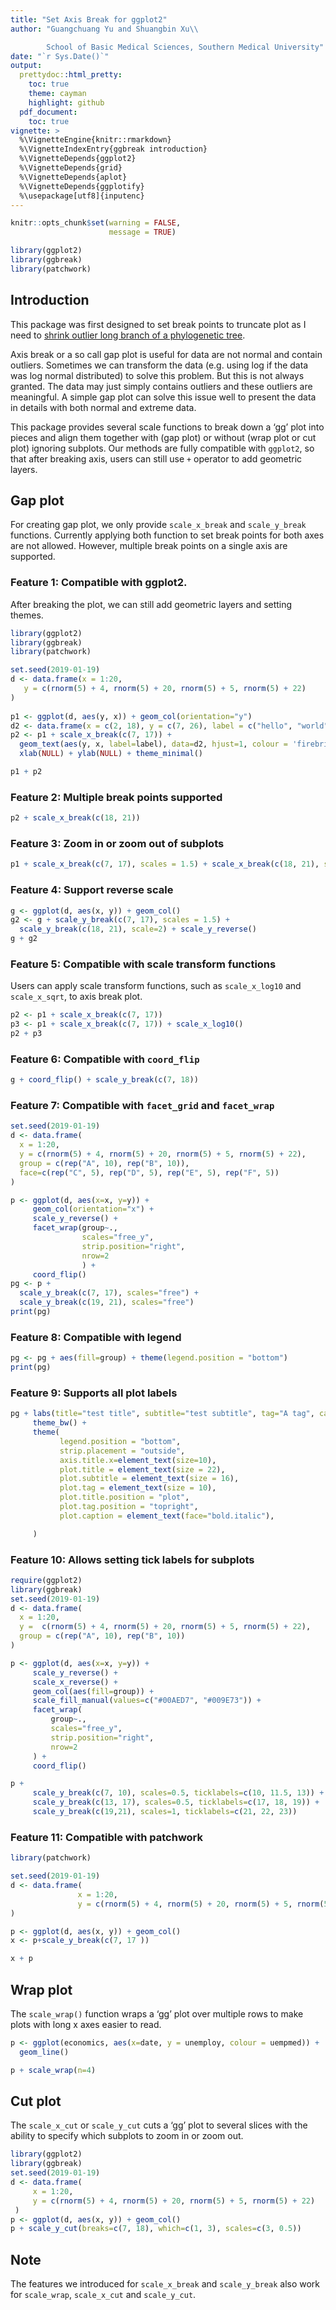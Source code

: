 ```yaml
---
title: "Set Axis Break for ggplot2"
author: "Guangchuang Yu and Shuangbin Xu\\

        School of Basic Medical Sciences, Southern Medical University"
date: "`r Sys.Date()`"
output:
  prettydoc::html_pretty:
    toc: true
    theme: cayman
    highlight: github
  pdf_document:
    toc: true
vignette: >
  %\VignetteEngine{knitr::rmarkdown}
  %\VignetteIndexEntry{ggbreak introduction}
  %\VignetteDepends{ggplot2}
  %\VignetteDepends{grid}
  %\VignetteDepends{aplot}
  %\VignetteDepends{ggplotify}
  %\usepackage[utf8]{inputenc}
---
```




```r
knitr::opts_chunk$set(warning = FALSE,
                      message = TRUE)

library(ggplot2)
library(ggbreak)
library(patchwork)
```

## Introduction

This package was first designed to set break points to truncate plot as I need to [shrink outlier long branch of a phylogenetic tree](https://yulab-smu.top/treedata-book/faq.html#shrink-outlier-long-branch).


Axis break or a so call gap plot is useful for data are not normal and contain outliers. Sometimes we can transform the data (e.g. using log if the data was log normal distributed) to solve this problem. But this is not always granted. The data may just simply contains outliers and these outliers are meaningful. A simple gap plot can solve this issue well to present the data in details with both normal and extreme data. 


This package provides several scale functions to break down a 'gg' plot into pieces and align them together with (gap plot) or without (wrap plot or cut plot) ignoring subplots. Our methods are fully compatible with `ggplot2`, so that after breaking axis, users can still use `+` operator to add geometric layers.

## Gap plot

For creating gap plot, we only provide `scale_x_break` and `scale_y_break` functions. Currently applying both function to set break points for both axes are not allowed. However, multiple break points on a single axis are supported. 

### Feature 1: Compatible with ggplot2. 

After breaking the plot, we can still add geometric layers and setting themes.

```r
library(ggplot2)
library(ggbreak) 
library(patchwork)

set.seed(2019-01-19)
d <- data.frame(x = 1:20,
   y = c(rnorm(5) + 4, rnorm(5) + 20, rnorm(5) + 5, rnorm(5) + 22)
)
 
p1 <- ggplot(d, aes(y, x)) + geom_col(orientation="y")
d2 <- data.frame(x = c(2, 18), y = c(7, 26), label = c("hello", "world"))
p2 <- p1 + scale_x_break(c(7, 17)) + 
  geom_text(aes(y, x, label=label), data=d2, hjust=1, colour = 'firebrick')  + 
  xlab(NULL) + ylab(NULL) + theme_minimal()

p1 + p2
```

### Feature 2: Multiple break points supported

```r
p2 + scale_x_break(c(18, 21))
```


### Feature 3: Zoom in or zoom out of subplots

```r
p1 + scale_x_break(c(7, 17), scales = 1.5) + scale_x_break(c(18, 21), scales=2)
```

### Feature 4: Support reverse scale

```r
g <- ggplot(d, aes(x, y)) + geom_col()
g2 <- g + scale_y_break(c(7, 17), scales = 1.5) + 
  scale_y_break(c(18, 21), scale=2) + scale_y_reverse()
g + g2
```

### Feature 5: Compatible with scale transform functions

Users can apply scale transform functions, such as `scale_x_log10` and `scale_x_sqrt`, to axis break plot.

```r
p2 <- p1 + scale_x_break(c(7, 17)) 
p3 <- p1 + scale_x_break(c(7, 17)) + scale_x_log10()
p2 + p3
```

### Feature 6: Compatible with `coord_flip`

```r
g + coord_flip() + scale_y_break(c(7, 18))
```


### Feature 7: Compatible with `facet_grid` and `facet_wrap`

```r
set.seed(2019-01-19)
d <- data.frame(
  x = 1:20,
  y = c(rnorm(5) + 4, rnorm(5) + 20, rnorm(5) + 5, rnorm(5) + 22),
  group = c(rep("A", 10), rep("B", 10)),
  face=c(rep("C", 5), rep("D", 5), rep("E", 5), rep("F", 5))
)

p <- ggplot(d, aes(x=x, y=y)) +
     geom_col(orientation="x") +
     scale_y_reverse() +
     facet_wrap(group~.,
                scales="free_y",
                strip.position="right",
                nrow=2
                ) +
     coord_flip()
pg <- p +
  scale_y_break(c(7, 17), scales="free") +
  scale_y_break(c(19, 21), scales="free")
print(pg)
```



### Feature 8: Compatible with legend

```r
pg <- pg + aes(fill=group) + theme(legend.position = "bottom")
print(pg)
```

### Feature 9: Supports all plot labels

```r
pg + labs(title="test title", subtitle="test subtitle", tag="A tag", caption="A caption") +
     theme_bw() +
     theme(
           legend.position = "bottom",
           strip.placement = "outside",
           axis.title.x=element_text(size=10),
           plot.title = element_text(size = 22),
           plot.subtitle = element_text(size = 16),
           plot.tag = element_text(size = 10),
           plot.title.position = "plot",
           plot.tag.position = "topright",
           plot.caption = element_text(face="bold.italic"),

     )
```

### Feature 10: Allows setting tick labels for subplots

```r
require(ggplot2)
library(ggbreak)
set.seed(2019-01-19)
d <- data.frame(
  x = 1:20,
  y =  c(rnorm(5) + 4, rnorm(5) + 20, rnorm(5) + 5, rnorm(5) + 22),
  group = c(rep("A", 10), rep("B", 10))
)

p <- ggplot(d, aes(x=x, y=y)) +
     scale_y_reverse() +
     scale_x_reverse() +
     geom_col(aes(fill=group)) +
     scale_fill_manual(values=c("#00AED7", "#009E73")) +
     facet_wrap(
         group~.,
         scales="free_y",
         strip.position="right",
         nrow=2
     ) +
     coord_flip()                                                                                                                                                                                                  

p +
     scale_y_break(c(7, 10), scales=0.5, ticklabels=c(10, 11.5, 13)) +
     scale_y_break(c(13, 17), scales=0.5, ticklabels=c(17, 18, 19)) +
     scale_y_break(c(19,21), scales=1, ticklabels=c(21, 22, 23))
```

### Feature 11: Compatible with patchwork

```r
library(patchwork)

set.seed(2019-01-19)
d <- data.frame(
               x = 1:20,
               y = c(rnorm(5) + 4, rnorm(5) + 20, rnorm(5) + 5, rnorm(5) + 22)
)

p <- ggplot(d, aes(x, y)) + geom_col()
x <- p+scale_y_break(c(7, 17 ))

x + p
```

## Wrap plot

The `scale_wrap()` function wraps a 'gg' plot over multiple rows to make plots with long x axes easier to read.

```r
p <- ggplot(economics, aes(x=date, y = unemploy, colour = uempmed)) +
  geom_line()

p + scale_wrap(n=4)
```

## Cut plot

The `scale_x_cut` or `scale_y_cut` cuts a 'gg' plot to several slices with the ability to specify which subplots to zoom in or zoom out.

```r
library(ggplot2)
library(ggbreak)
set.seed(2019-01-19)
d <- data.frame(
     x = 1:20,
     y = c(rnorm(5) + 4, rnorm(5) + 20, rnorm(5) + 5, rnorm(5) + 22)
 )
p <- ggplot(d, aes(x, y)) + geom_col()
p + scale_y_cut(breaks=c(7, 18), which=c(1, 3), scales=c(3, 0.5))
```

## Note

The features we introduced for `scale_x_break` and `scale_y_break` also work for `scale_wrap`, `scale_x_cut` and `scale_y_cut`.

